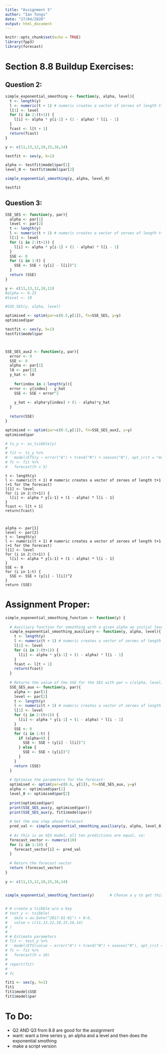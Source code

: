 ---
title: "Assignment 5"
author: "Ian Tongs"
date: "27/04/2020"
output: html_document
---

```{r setup, include=FALSE}
knitr::opts_chunk$set(echo = TRUE)
library(fpp3)
library(forecast)
```

# Section 8.8 Buildup Exercises:

## Question 2:

```{r echo = TRUE, message=FALSE, warning=FALSE}
simple_exponential_smoothing <- function(y, alpha, level){
  t <- length(y)
  l <- numeric(t + 1) # numeric creates a vector of zeroes of length t+1 (+1 for the forecast)
  l[1] <- level
  for (i in 2:(t+1)) {
    l[i] <- alpha * y[i-1] + (1 - alpha) * l[i - 1]
  }
  fcast <- l[t + 1]
  return(fcast)
}

y <- c(11,13,12,10,15,16,14)

testfit <- ses(y, h=1)

alpha <- testfit$model$par[1]
level_0 <- testfit$model$par[2]

simple_exponential_smoothing(y, alpha, level_0)

testfit

```




## Question 3:

```{r echo = TRUE, message=FALSE, warning=FALSE}
SSE_SES <- function(y, par){
  alpha <- par[1]
  level <- par[2]
  t <- length(y)
  l <- numeric(t + 1) # numeric creates a vector of zeroes of length t+1 (+1 for the forecast)
  l[1] <- level
  for (i in 2:(t+1)) {
    l[i] <- alpha * y[i-1] + (1 - alpha) * l[i - 1]
  }
  SSE <- 0
  for (i in 1:t) {
    SSE <- SSE + (y[i] - l[i])^2
  }
  return (SSE)
}

y <- c(11,13,12,10,11)
#alpha <- 0.25
#level <- 10

#SSE_SES(y, alpha, level)

optimised <- optim(par=c(0.5,y[1]), fn=SSE_SES, y=y)
optimised$par

testfit <- ses(y, h=1)
testfit$model$par



SSE_SES_aux2 <- function(y, par){
  error <- 0
  SSE <- 0
  alpha <- par[1]
  l0 <- par[2]
  y_hat <- l0
 
    for(index in 1:length(y)){
  error <- y[index] - y_hat
    SSE <- SSE + error^2
  
    y_hat <- alpha*y[index] + (1 - alpha)*y_hat 
  }
 
  return(SSE)
}

optimised <- optim(par=c(0.5,y[1]), fn=SSE_SES_aux2, y=y)
optimised$par

# ts_y <- as_tsibble(y)
# 
# fit <- ts_y %>%
#   model(ETS(y ~ error("A") + trend("N") + season("N"), opt_crit = "mse"))
# fc <- fit %>%
#   forecast(h = 5)

```



    t <- length(y)
    l <- numeric(t + 1) # numeric creates a vector of zeroes of length t+1 (+1 for the forecast)
    l[1] <- level
    for (i in 2:(t+1)) {
      l[i] <- alpha * y[i-1] + (1 - alpha) * l[i - 1]
    }
    fcast <- l[t + 1]
    return(fcast)



    alpha <- par[1]
    level <- par[2]
    t <- length(y)
    l <- numeric(t + 1) # numeric creates a vector of zeroes of length t+1 (+1 for the forecast)
    l[1] <- level
    for (i in 2:(t+1)) {
      l[i] <- alpha * y[i-1] + (1 - alpha) * l[i - 1]
    }
    SSE <- 0
    for (i in 1:t) {
      SSE <- SSE + (y[i] - l[i])^2
    }
    return (SSE)

# Assignment Proper:


```{r echo = TRUE, message=FALSE, warning=FALSE}
simple_exponential_smoothing_function <- function(y) {
  
  # Auxiliary function for smoothing with a given alpha an initial level
  simple_exponential_smoothing_auxiliary <- function(y, alpha, level){
    t <- length(y)
    l <- numeric(t + 1) # numeric creates a vector of zeroes of length t+1 (+1 for the forecast)
    l[1] <- level
    for (i in 2:(t+1)) {
      l[i] <- alpha * y[i-1] + (1 - alpha) * l[i - 1]
    }
    fcast <- l[t + 1]
    return(fcast)
  }
  
  # Returns the value of the SSE for the SES with par = c(alpha, level) )
  SSE_SES_aux <- function(y, par){
    alpha <- par[1]
    level <- par[2]
    t <- length(y)
    l <- numeric(t + 1) # numeric creates a vector of zeroes of length t+1 (+1 for the forecast)
    l[1] <- level
    for (i in 2:(t+1)) {
      l[i] <- alpha * y[i-1] + (1 - alpha) * l[i - 1]
    }
    SSE <- 0
    for (i in 1:t) {
      if (alpha>0) {
        SSE <- SSE + (y[i] - l[i])^2
      } else {
        SSE <- SSE + (y[i])^2
      }
    }
    return (SSE)
  }
  
  # Optimise the parameters for the forecast:
  optimised <- optim(par=c(0.6, y[1]), fn=SSE_SES_aux, y=y)
  alpha <- optimised$par[1]
  level_0 <- optimised$par[2]
  
  print(optimised$par)
  print(SSE_SES_aux(y, optimised$par))
  print(SSE_SES_aux(y, fit1$model$par))
  
  # Get the one step ahead forecast
  pred_val <- simple_exponential_smoothing_auxiliary(y, alpha, level_0)
  
  # As this is an SES model, all ten predictions are equal, so:
  forecast_vector <- numeric(10)
  for (i in 1:10) {
    forecast_vector[i] <- pred_val
  }
  
  # Return the forecast vector
  return (forecast_vector)
}
  
y <- c(11,13,12,10,15,16,14)
  

simple_exponential_smoothing_function(y)       # Choose a y to get this to work


# # create a tsibble w/o a key
# test_y <- tsibble(
#   date = as.Date("2017-01-01") + 0:6,
#   value = c(11,13,12,10,15,16,14)
# )
# 
# # Estimate parameters
# fit <- test_y %>%
#   model(ETS(value ~ error("A") + trend("N") + season("N"), opt_crit = "mse"))
# fc <- fit %>%
#   forecast(h = 10)
# 
# report(fit)
# 
# fc

fit1 <- ses(y, h=1)
fit1
fit1$model$SSE
fit1$model$par

```



# To Do:
- Q2 AND Q3 from 8.8 are good for the assignment
- want: want a time series y, an alpha and a level and then does the exponential smothing
- make a script version